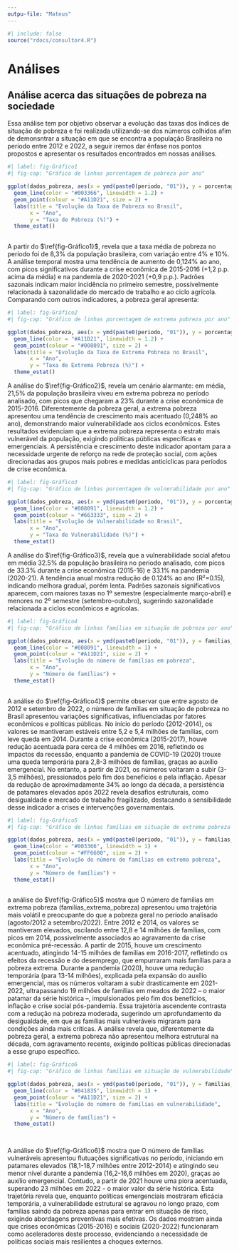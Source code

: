 ```yaml
---
outpu-file: "Mateus"
---
```


```r
#| include: false
source("rdocs/consultor4.R")
```

# Análises

## Análise acerca das situações de pobreza na sociedade




Essa análise tem por objetivo observar a evolução das taxas dos índices de situação de pobreza e foi realizada utilizando-se dos números colhidos afim de demonsntrar a situação em que se encontra a população Brasileira no período entre 2012 e 2022, a seguir iremos dar ênfase nos pontos propostos e apresentar os resultados encontrados em nossas análises.








```r
#| label: fig-Gráfico1
#| fig-cap: "Gráfico de linhas porcentagem de pobreza por ano"

ggplot(dados_pobreza, aes(x = ymd(paste0(periodo, "01")), y = porcentagem_pobreza)) +
  geom_line(color = "#003366", linewidth = 1.2) +
  geom_point(colour = "#A11D21", size = 2) +
  labs(title = "Evolução da Taxa de Pobreza no Brasil",
       x = "Ano",
       y = "Taxa de Pobreza (%)") +
  theme_estat()
  

```



A partir do $\ref{fig-Gráfico1}$, revela que a taxa média de pobreza no período foi de 8,3% da população brasileira, com variação entre 4% e 10%. A análise temporal mostra uma tendência de aumento de 0,124% ao ano, com picos significativos durante a crise econômica de 2015-2016 (+1,2 p.p. acima da média) e na pandemia de 2020-2021 (+0,9 p.p.). Padrões sazonais indicam maior incidência no primeiro semestre, possivelmente relacionada à sazonalidade do mercado de trabalho e ao ciclo agrícola. Comparando com outros indicadores, a pobreza geral apresenta:







```r
#| label: fig-Gráfico2
#| fig-cap: "Gráfico de linhas porcentagem de extrema pobreza por ano"

ggplot(dados_pobreza, aes(x = ymd(paste0(periodo, "01")), y = porcentagem_extrema_pobreza)) +
  geom_line(color = "#A11D21", linewidth = 1.2) +
  geom_point(colour = "#008091", size = 2) +
  labs(title = "Evolução da Taxa de Extrema Pobreza no Brasil",
       x = "Ano",
       y = "Taxa de Extrema Pobreza (%)") +
  theme_estat()

```



A análise do $\ref{fig-Gráfico2}$, revela um cenário alarmante: em média, 21,5% da população brasileira viveu em extrema pobreza no período analisado, com picos que chegaram a 23% durante a crise econômica de 2015-2016. Diferentemente da pobreza geral, a extrema pobreza apresentou uma tendência de crescimento mais acentuado (0,248% ao ano), demonstrando maior vulnerabilidade aos ciclos econômicos. Estes resultados evidenciam que a extrema pobreza representa o estrato mais vulnerável da população, exigindo políticas públicas específicas e emergenciais. A persistência e crescimento deste indicador apontam para a necessidade urgente de reforço na rede de proteção social, com ações direcionadas aos grupos mais pobres e medidas anticíclicas para períodos de crise econômica.







```r
#| label: fig-Gráfico3
#| fig-cap: "Gráfico de linhas porcentagem de vulnerabilidade por ano"

ggplot(dados_pobreza, aes(x = ymd(paste0(periodo, "01")), y = porcentagem_vulnerabilidade)) +
  geom_line(color = "#008091", linewidth = 1.2) +
  geom_point(colour = "#663333", size = 2) +
  labs(title = "Evolução de Vulnerabilidade no Brasil",
       x = "Ano",
       y = "Taxa de Vulnerabilidade (%)") +
  theme_estat()

```



A análise do $\ref{fig-Gráfico3}$, revela que a vulnerabilidade social afetou em média 32.5% da população brasileira no período analisado, com picos de 33.3% durante a crise econômica (2015-16) e 33.1% na pandemia (2020-21). A tendência anual mostra redução de 0.124% ao ano (R²=0.15), indicando melhora gradual, porém lenta. Padrões sazonais significativos aparecem, com maiores taxas no 1º semestre (especialmente março-abril) e menores no 2º semestre (setembro-outubro), sugerindo sazonalidade relacionada a ciclos econômicos e agrícolas.




```r
#| label: fig-Gráfico4
#| fig-cap: "Gráfico de linhas famílias em situação de pobreza por ano"

ggplot(dados_pobreza, aes(x = ymd(paste0(periodo, "01")), y = familias_pobreza)) +
  geom_line(color = "#008091", linewidth = 1) +
  geom_point(colour = "#A11D21", size = 2) +
  labs(title = "Evolução do número de famílias em pobreza",
       x = "Ano",
       y = "Número de famílias") +
  theme_estat()
  

```


A análise do $\ref{fig-Gráfico4}$ permite observar que entre agosto de 2012 e setembro de 2022, o número de famílias em situação de pobreza no Brasil apresentou variações significativas, influenciadas por fatores econômicos e políticas públicas. No início do período (2012-2014), os valores se mantiveram estáveis entre 5,2 e 5,4 milhões de famílias, com leve queda em 2014. Durante a crise econômica (2015-2017), houve redução acentuada para cerca de 4 milhões em 2016, refletindo os impactos da recessão, enquanto a pandemia de COVID-19 (2020) trouxe uma queda temporária para 2,8-3 milhões de famílias, graças ao auxílio emergencial. No entanto, a partir de 2021, os números voltaram a subir (3-3,5 milhões), pressionados pelo fim dos benefícios e pela inflação. Apesar da redução de aproximadamente 34% ao longo da década, a persistência de patamares elevados após 2022 revela desafios estruturais, como desigualdade e mercado de trabalho fragilizado, destacando a sensibilidade desse indicador a crises e intervenções governamentais. 


```r
#| label: fig-Gráfico5
#| fig-cap: "Gráfico de linhas famílias em situação de extrema pobreza por ano"

ggplot(dados_pobreza, aes(x = ymd(paste0(periodo, "01")), y = familias_extrema_pobreza)) +
  geom_line(color = "#003366", linewidth = 1) +
  geom_point(colour = "#FF6600", size = 2) +
  labs(title = "Evolução do número de famílias em extrema pobreza",
       x = "Ano",
       y = "Número de famílias") +
  theme_estat()
  

```


a análise do $\ref{fig-Gráfico5}$ mostra que O número de famílias em extrema pobreza (familias_extrema_pobreza) apresentou uma trajetória mais volátil e preocupante do que a pobreza geral no período analisado (agosto/2012 a setembro/2022). Entre 2012 e 2014, os valores se mantiveram elevados, oscilando entre 12,8 e 14 milhões de famílias, com picos em 2014, possivelmente associados ao agravamento da crise econômica pré-recessão. A partir de 2015, houve um crescimento acentuado, atingindo 14-15 milhões de famílias em 2016-2017, refletindo os efeitos da recessão e do desemprego, que empurraram mais famílias para a pobreza extrema. Durante a pandemia (2020), houve uma redução temporária (para 13-14 milhões), explicada pela expansão do auxílio emergencial, mas os números voltaram a subir drasticamente em 2021-2022, ultrapassando 19 milhões de famílias em meados de 2022 – o maior patamar da série histórica –, impulsionados pelo fim dos benefícios, inflação e crise social pós-pandemia. Essa trajetória ascendente contrasta com a redução na pobreza moderada, sugerindo um aprofundamento da desigualdade, em que as famílias mais vulneráveis migraram para condições ainda mais críticas. A análise revela que, diferentemente da pobreza geral, a extrema pobreza não apresentou melhora estrutural na década, com agravamento recente, exigindo políticas públicas direcionadas a esse grupo específico.


```r
#| label: fig-Gráfico6
#| fig-cap: "Gráfico de linhas famílias em situação de vulnerabilidade"

ggplot(dados_pobreza, aes(x = ymd(paste0(periodo, "01")), y = familias_vulnerabilidade)) +
  geom_line(color = "#041835", linewidth = 1) +
  geom_point(colour = "#A11D21", size = 2) +
  labs(title = "Evolução do número de famílias em vulnerabilidade",
       x = "Ano",
       y = "Número de famílias") +
  theme_estat()

  

```


A análise do $\ref{fig-Gráfico6}$ mostra que O número de famílias vulneráveis apresentou flutuações significativas no período, iniciando em patamares elevados (18,1-18,7 milhões entre 2012-2014) e atingindo seu menor nível durante a pandemia (16,2-16,6 milhões em 2020), graças ao auxílio emergencial. Contudo, a partir de 2021 houve uma piora acentuada, superando 23 milhões em 2022 - o maior valor da série histórica. Esta trajetória revela que, enquanto políticas emergenciais mostraram eficácia temporária, a vulnerabilidade estrutural se agravou no longo prazo, com famílias saindo da pobreza apenas para entrar em situação de risco, exigindo abordagens preventivas mais efetivas. Os dados mostram ainda que crises econômicas (2015-2016) e sociais (2020-2022) funcionaram como aceleradores deste processo, evidenciando a necessidade de políticas sociais mais resilientes a choques externos.

